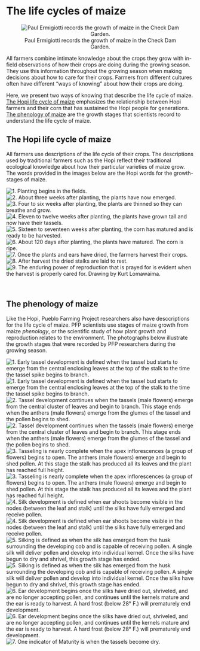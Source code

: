# The life cycles of maize
<div style="text-align: center;">
![Paul Ermigiotti records the growth of maize in the Check Dam Garden.](./images/chapter_3_header.jpg)
</div>


All farmers combine intimate knowledge about the crops they grow with in-field observations of how their crops are doing during the growing season. They use this information throughout the growing season when making decisions about how to care for their crops. Farmers from different cultures often have different "ways of knowing" about how their crops are doing.

Here, we present two ways of knowing that describe the life cycle of maize. [The Hopi life cycle of maize] emphasizes the relationship between Hopi farmers and their corn that has sustained the Hopi people for generations. [The phenology of maize] are the growth stages that scientists record to understand the life cycle of maize.

## The Hopi life cycle of maize

All farmers use descriptions of the life cycle of their crops. The descriptions used by traditional farmers such as the Hopi reflect their traditional ecological knowledge about how their particular varieties of maize grow. The words provided in the images below are the Hopi words for the growth-stages of maize.

<div class="carousel">
![1. Planting begins in the fields.](./images/hopi_growth/1_nawantota.jpg)
![2. About three weeks after planting, the plants have now emerged.](./images/hopi_growth/2_kuyvaya.jpg)
![3. Four to six weeks after planting, the plants are thinned so they can breathe and grow.](./images/hopi_growth/3_tsaatsatota.jpg)
![4. Eleven to twelve weeks after planting, the plants have grown tall and now have their tassels.](./images/hopi_growth/4_taalakuyvaya.jpg)
![5. Sixteen to seventeen weeks after planting, the corn has matured and is ready to be  harvested.](./images/hopi_growth/5_nuvawvaya.jpg)
![6. About 120 days after planting, the plants have matured. The corn is ripe.](./images/hopi_growth/6_tuksiya.jpg)
![7. Once the plants and ears have dried, the farmers harvest their crops. ](./images/hopi_growth/7_hoqya.jpg)
![8. After harvest the dried stalks are laid to rest.](./images/hopi_growth/8_qatungwuyamu_waomnaya.jpg)
![9. The enduring power of reproduction that is prayed for is evident when the harvest is properly cared for. Drawing by Kurt Lomawaima.](./images/hopi_growth/9_naakya.jpg)
</div>

<div class="carcaption">
<p class="caption">&nbsp;</p>
</div>

## The phenology of maize

Like the Hopi, Pueblo Farming Project researchers also have desccriptions for the life cycle of maize. PFP scientists use stages of maize growth from maize *phenology*, or the scientific study of how plant growth and reproduction relates to the environment. The photographs below illustrate the growth stages that were recorded by PFP researchers during the growing season.

<div class="carousel">
![1. **Early tassel development** is defined when the tassel bud starts to emerge from the central enclosing leaves at the top of the stalk to the time the tassel spike begins to branch.](./images/growth/1_early_tassel_development.jpg)
![1. **Early tassel development** is defined when the tassel bud starts to emerge from the central enclosing leaves at the top of the stalk to the time the tassel spike begins to branch.](./images/growth/2_early_tassel_development.jpg)
![2. **Tassel development** continues when the tassels (male flowers) emerge from the central cluster of leaves and begin to branch. This stage ends when the anthers (male flowers) emerge from the glumes of the tassel and the pollen begins to shed.](./images/growth/3_tassel_development.jpg)
![2.  **Tassel development** continues when the tassels (male flowers) emerge from the central cluster of leaves and begin to branch. This stage ends when the anthers (male flowers) emerge from the glumes of the tassel and the pollen begins to shed.](./images/growth/4_tassel_development.jpg)
![3. **Tasseling** is nearly complete when the apex inflorescences (a group of flowers) begins to open. The anthers (male flowers) emerge and begin to shed pollen. At this stage the stalk has produced all its leaves and the plant has reached full height.](./images/growth/5_tasseling.jpg)
![3. **Tasseling** is nearly complete when the apex inflorescences (a group of flowers) begins to open. The anthers (male flowers) emerge and begin to shed pollen. At this stage the stalk has produced all its leaves and the plant has reached full height.](./images/growth/6_tasseling.jpg)
![4. **Silk development** is defined when ear shoots become visible in the nodes (between the leaf and stalk) until the silks have fully emerged and receive pollen.](./images/growth/7_silk_development.jpg)
![4. **Silk development** is defined when ear shoots become visible in the nodes (between the leaf and stalk) until the silks have fully emerged and receive pollen.](./images/growth/8_silk_development.jpg)
![5. **Silking** is defined as when the silk has emerged from the husk surrounding the developing cob and is capable of receiving pollen. A single silk will deliver pollen and develop into individual kernel. Once the silks have begun to dry and shrivel, this growth stage has ended.](./images/growth/9_silking.jpg)
![5. **Silking** is defined as when the silk has emerged from the husk surrounding the developing cob and is capable of receiving pollen. A single silk will deliver pollen and develop into individual kernel. Once the silks have begun to dry and shrivel, this growth stage has ended.](./images/growth/10_silking.jpg)
![6. **Ear development** begins once the silks have dried out, shriveled, and are no longer accepting pollen, and continues until the kernels mature and the ear is ready to harvest. A hard frost (below 28° F.) will prematurely end development.](./images/growth/11_ear_development.jpg)
![6. **Ear development** begins once the silks have dried out, shriveled, and are no longer accepting pollen, and continues until the kernels mature and the ear is ready to harvest. A hard frost (below 28° F.) will prematurely end development.](./images/growth/12_ear_development.jpg)
![7. One indicator of **Maturity** is when the tassels become dry.](./images/growth/13_maturity.jpg)

</div>

<div class="carcaption">
<p class="caption">&nbsp;</p>
</div>

